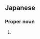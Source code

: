 ==Japanese==
{{ja-kanjitab}}

===Proper noun===
{{ja-pos|あかだ|proper}}

# {{surname|lang=ja|sort=あかだ}}